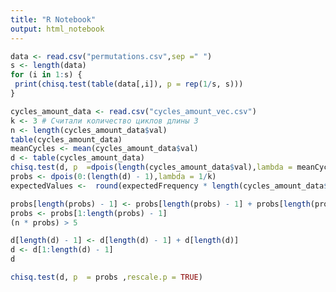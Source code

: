 ```yaml
---
title: "R Notebook"
output: html_notebook
---
```




```r
data <- read.csv("permutations.csv",sep =" ")
s <- length(data)
for (i in 1:s) {
 print(chisq.test(table(data[,i]), p = rep(1/s, s)))
}

```


```r
cycles_amount_data <- read.csv("cycles_amount_vec.csv")
k <- 3 # Cчитали количество циклов длины 3
n <- length(cycles_amount_data$val)
table(cycles_amount_data)
meanCycles <- mean(cycles_amount_data$val)
d <- table(cycles_amount_data)
chisq.test(d, p  =dpois(length(cycles_amount_data$val),lambda = meanCycles))
probs <- dpois(0:(length(d) - 1),lambda = 1/k)
expectedValues <-  round(expectedFrequency * length(cycles_amount_data$val),3)
```

```r
probs[length(probs) - 1] <- probs[length(probs) - 1] + probs[length(probs)]
probs <- probs[1:length(probs) - 1]
(n * probs) > 5
```
```r
d[length(d) - 1] <- d[length(d) - 1] + d[length(d)]
d <- d[1:length(d) - 1]
d
```
```r
chisq.test(d, p  = probs ,rescale.p = TRUE)
```


